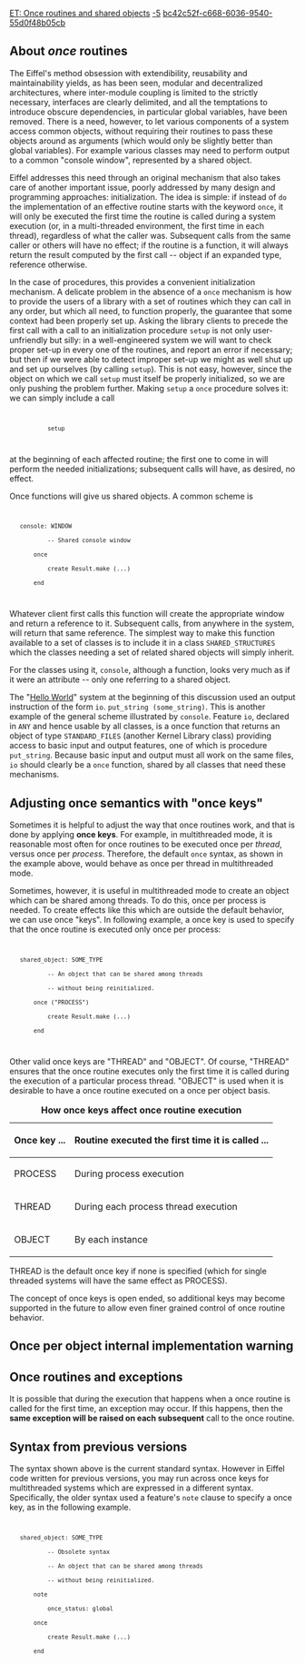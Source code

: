 [[Property:title|ET: Once routines and shared objects]]
[[Property:weight|-5]]
[[Property:uuid|bc42c52f-c668-6036-9540-55d0f48b05cb]]
==About ''once'' routines==

The Eiffel's method obsession with extendibility, reusability and maintainability yields, as has been seen, modular and decentralized architectures, where inter-module coupling is limited to the strictly necessary, interfaces are clearly delimited, and all the temptations to introduce obscure dependencies, in particular global variables, have been removed. There is a need, however, to let various components of a system access common objects, without requiring their routines to pass these objects around as arguments (which would only be slightly better than global variables). For example various classes may need to perform output to a common "console window", represented by a shared object. 

Eiffel addresses this need through an original mechanism that also takes care of another important issue, poorly addressed by many design and programming approaches: initialization. The idea is simple: if instead of <code>do</code> the implementation of an effective routine starts with the keyword <code>once</code>, it will only be executed the first time the routine is called during a system execution (or, in a multi-threaded environment, the first time in each thread), regardless of what the caller was. Subsequent calls from the same caller or others will have no effect; if the routine is a function, it will always return the result computed by the first call -- object if an expanded type, reference otherwise. 

In the case of procedures, this provides a convenient initialization mechanism. A delicate problem in the absence of a <code>once</code> mechanism is how to provide the users of a library with a set of routines which they can call in any order, but which all need, to function properly, the guarantee that some context had been properly set up. Asking the library clients to precede the first call with a call to an initialization procedure <code>setup</code> is not only user-unfriendly but silly: in a well-engineered system we will want to check proper set-up in every one of the routines, and report an error if necessary; but then if we were able to detect improper set-up we might as well shut up and set up ourselves (by calling <code>setup</code>). This is not easy, however, since the object on which we call <code>setup</code> must itself be properly initialized, so we are only pushing the problem further. Making <code>setup</code> a <code>once</code> procedure solves it: we can simply include a call 
<code>
            setup
</code>

at the beginning of each affected routine; the first one to come in will perform the needed initializations; subsequent calls will have, as desired, no effect.

Once functions will give us shared objects. A common scheme is
<code>
    console: WINDOW
            -- Shared console window
        once
            create Result.make (...)
        end
</code>

Whatever client first calls this function will create the appropriate window and return a reference to it. Subsequent calls, from anywhere in the system, will return that same reference. The simplest way to make this function available to a set of classes is to include it in a class <code>SHARED_STRUCTURES</code> which the classes needing a set of related shared objects will simply inherit. 

For the classes using it, <code>console</code>, although a function, looks very much as if it were an attribute -- only one referring to a shared object. 

The "[[ET: Hello World|Hello World]]" system at the beginning of this discussion used an output instruction of the form <code>io</code>. <code>put_string (some_string)</code>. This is another example of the general scheme illustrated by <code>console</code>. Feature <code>io</code>, declared in <code>ANY</code> and hence usable by all classes, is a once function that returns an object of type <code>STANDARD_FILES</code> (another Kernel Library class) providing access to basic input and output features, one of which is procedure <code>put_string</code>. Because basic input and output must all work on the same files, <code>io</code> should clearly be a <code>once</code> function, shared by all classes that need these mechanisms. 

==Adjusting once semantics with "once keys"==

Sometimes it is helpful to adjust the way that once routines work, and that is done by applying '''once keys'''. For example, in multithreaded mode, it is reasonable most often for once routines to be executed once per ''thread'', versus once per ''process''. Therefore, the default <code>once</code> syntax, as shown in the example above, would behave as once per thread in multithreaded mode. 

Sometimes, however, it is useful in multithreaded mode to create an object which can be shared among threads. To do this, once per process is needed. To create effects like this which are outside the default behavior, we can use once "keys". In following example, a once key is used to specify that the once routine is executed only once per process:

<code>
    shared_object: SOME_TYPE
            -- An object that can be shared among threads
            -- without being reinitialized.
        once ("PROCESS")
            create Result.make (...)
        end
</code>

Other valid once keys are "THREAD" and "OBJECT". Of course, "THREAD" ensures that the once routine executes only the first time it is called during the execution of a particular process thread. "OBJECT" is used when it is desirable to have a once routine executed on a once per object basis. 


{| border="2"
|+ '''How once keys affect once routine execution'''
! Once key ... !! Routine executed the first time it is called ... 
|-
| PROCESS || During process execution 
|-
| THREAD || During each process thread execution 
|-
| OBJECT || By each instance  
|}


THREAD is the default once key if none is specified (which for single threaded systems will have the same effect as PROCESS).

The concept of once keys is open ended, so additional keys may become supported in the future to allow even finer grained control of once routine behavior.

==Once per object internal implementation warning ==

{{warning|As of version 6.6, once per object is implemented using 2 or 3 implementation attributes (these are used to store whether the once routine has already called or not, the eventual exception if any, and the result value if any).<br/><br/>The implementation attributes are named starting with an underscore '_', and if you use the class <code>INTERNAL</code>, the implementation attributes will be included in the <code>field_count</code>, and available through the <code>INTERNAL</code> features. <br/>However this might change in the future, and the implementation attributes might be hidden, so you should not rely on them for your applications. <br/>One last technical detail is that for now a once per object is transient (i.e the associated implementation attributes are [[ET: The Dynamic Structure: Execution Model#Transient attributes|transient]]).<br/>}}


==Once routines and exceptions==

It is possible that during the execution that happens when a once routine is called for the first time, an exception may occur. If this happens, then the '''same exception will be raised on each subsequent''' call to the once routine. 

==Syntax from previous versions==

The syntax shown above is the current standard syntax. However in Eiffel code written for previous versions, you may run across once keys for multithreaded systems which are expressed in a different syntax. Specifically, the older syntax used a feature's <code>note</code> clause to specify a once key, as in the following example.

<code>
    shared_object: SOME_TYPE
            -- Obsolete syntax
            -- An object that can be shared among threads
            -- without being reinitialized.
        note
            once_status: global
        once 
            create Result.make (...)
        end
</code>


